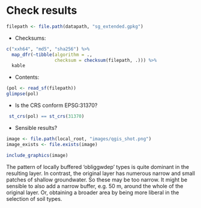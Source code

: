 # Check results

```r
filepath <- file.path(datapath, "sg_extended.gpkg")
```

- Checksums:

```r
c("xxh64", "md5", "sha256") %>% 
  map_dfr(~tibble(algorithm = ., 
                  checksum = checksum(filepath, .))) %>% 
  kable
```

- Contents:

```r
(pol <- read_sf(filepath))
glimpse(pol)
```

- Is the CRS conform EPSG:31370?

```r
 st_crs(pol) == st_crs(31370) 
```

- Sensible results?

```r
image <- file.path(local_root, "images/qgis_shot.png")
image_exists <- file.exists(image)
```


```r
include_graphics(image)
```

The pattern of locally buffered 'obliggwdep' types is quite dominant in the resulting layer.
In contrast, the original layer has numerous narrow and small patches of shallow groundwater.
So these may be too narrow.
It might be sensible to also add a narrow buffer, e.g. 50 m, around the whole of the original layer.
Or, obtaining a broader area by being more liberal in the selection of soil types.
